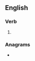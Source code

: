 ==English==

===Verb===
{{head|en|verb form}}

# {{en-past of|eagle}}

===Anagrams===
* {{anagrams|en|a=adeegl|gealed}}